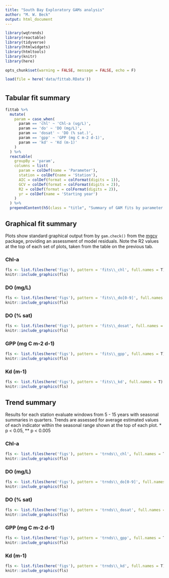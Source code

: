 ```yaml
---
title: "South Bay Exploratory GAMs analysis"
author: "M. W. Beck"
output: html_document
---
```


```r
library(wqtrends)
library(reactable)
library(tidyverse)
library(htmlwidgets)
library(htmltools)
library(knitr)
library(here)

opts_chunk$set(warning = FALSE, message = FALSE, echo = F)

load(file = here('data/fittab.RData'))
```

# {.tabset}

## Tabular fit summary

```r
fittab %>% 
  mutate(
    param = case_when(
      param == 'chl' ~ 'Chl-a (ug/L)', 
      param == 'do' ~ 'DO (mg/L)',
      param == 'dosat' ~ 'DO (% sat.)', 
      param == 'gpp' ~ 'GPP (mg C m-2 d-1)', 
      param == 'kd' ~ 'Kd (m-1)'
    )
  ) %>% 
  reactable(
    groupBy = 'param', 
    columns = list(
      param = colDef(name = 'Parameter'),
      station = colDef(name = 'Station'),
      AIC = colDef(format = colFormat(digits = 1)),
      GCV = colDef(format = colFormat(digits = 2)),
      R2 = colDef(format = colFormat(digits = 2)),
      yr = colDef(name = 'Starting year')
    )
  ) %>%  
  prependContent(h5(class = "title", "Summary of GAM fits by parameter and station"))
```

## Graphical fit summary{.tabset .tabset-pills}

Plots show standard graphical output from by `gam.check()` from the [mgcv](https://cran.r-project.org/web/packages/mgcv/index.html) package, providing an assessment of model residuals.  Note the R2 values at the top of each set of plots, taken from the table on the previous tab. 

### Chl-a

```r
fls <- list.files(here('figs'), pattern = 'fits\\_chl', full.names = T)
knitr::include_graphics(fls)
```

### DO (mg/L)

```r
fls <- list.files(here('figs'), pattern = 'fits\\_do[0-9]', full.names = T)
knitr::include_graphics(fls)
```

### DO (% sat)

```r
fls <- list.files(here('figs'), pattern = 'fits\\_dosat', full.names = T)
knitr::include_graphics(fls)
```

### GPP (mg C m-2 d-1)

```r
fls <- list.files(here('figs'), pattern = 'fits\\_gpp', full.names = T)
knitr::include_graphics(fls)
```

### Kd (m-1)

```r
fls <- list.files(here('figs'), pattern = 'fits\\_kd', full.names = T)
knitr::include_graphics(fls)
```

## Trend summary {.tabset .tabset-pills}

Results for each station evaluate windows from 5 - 15 years with seasonal summaries in quarters.  Trends are assessed for average estimated values of each indicator within the seasonal range shown at the top of each plot.  * p < 0.05, ** p < 0.005 

### Chl-a

```r
fls <- list.files(here('figs'), pattern = 'trnds\\_chl', full.names = T)
knitr::include_graphics(fls)
```

### DO (mg/L)

```r
fls <- list.files(here('figs'), pattern = 'trnds\\_do[0-9]', full.names = T)
knitr::include_graphics(fls)
```

### DO (% sat)

```r
fls <- list.files(here('figs'), pattern = 'trnds\\_dosat', full.names = T)
knitr::include_graphics(fls)
```

### GPP (mg C m-2 d-1)

```r
fls <- list.files(here('figs'), pattern = 'trnds\\_gpp', full.names = T)
knitr::include_graphics(fls)
```

### Kd (m-1)

```r
fls <- list.files(here('figs'), pattern = 'trnds\\_kd', full.names = T)
knitr::include_graphics(fls)
```
